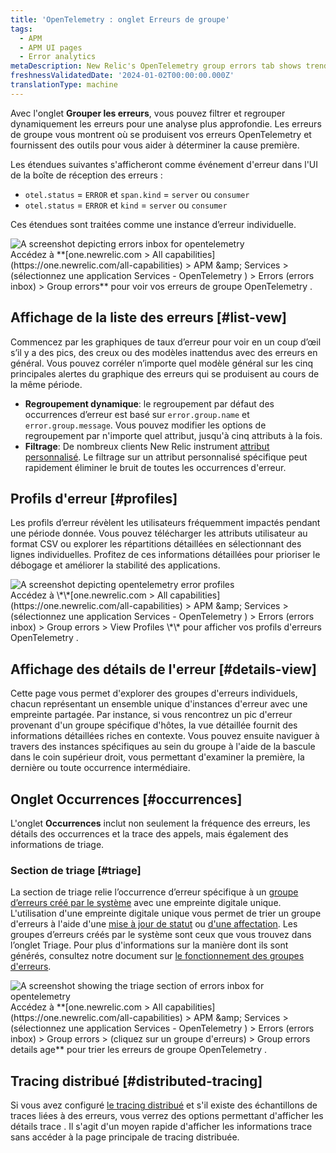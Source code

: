 ```yaml
---
title: 'OpenTelemetry : onglet Erreurs de groupe'
tags:
  - APM
  - APM UI pages
  - Error analytics
metaDescription: New Relic's OpenTelemetry group errors tab shows trends and anomalies that help you compare and troubleshoot error events.
freshnessValidatedDate: '2024-01-02T00:00:00.000Z'
translationType: machine
---
```


Avec l&apos;onglet **Grouper les erreurs**, vous pouvez filtrer et regrouper dynamiquement les erreurs pour une analyse plus approfondie. Les erreurs de groupe vous montrent où se produisent vos erreurs OpenTelemetry et fournissent des outils pour vous aider à déterminer la cause première.

Les étendues suivantes s&apos;afficheront comme événement d&apos;erreur dans l&apos;UI de la boîte de réception des erreurs :

* `otel.status` = `ERROR` et `span.kind` = `server` ou `consumer`
* `otel.status` = `ERROR` et `kind` = `server` ou `consumer`

Ces étendues sont traitées comme une instance d’erreur individuelle.

<img title="otel errors inbox" alt="A screenshot depicting errors inbox for opentelemetry" src="/images/errors-inbox_screenshot-full_otel-errors-inbox.webp" />

<figcaption>
  Accédez à **[one.newrelic.com &gt; All capabilities](https://one.newrelic.com/all-capabilities) &gt; APM &amp;amp; Services &gt; (sélectionnez une application Services - OpenTelemetry ) &gt; Errors (errors inbox) &gt; Group errors** pour voir vos erreurs de groupe OpenTelemetry .
</figcaption>

## Affichage de la liste des erreurs [#list-vew]

Commencez par les graphiques de taux d’erreur pour voir en un coup d’œil s’il y a des pics, des creux ou des modèles inattendus avec des erreurs en général. Vous pouvez corréler n’importe quel modèle général sur les cinq principales alertes du graphique des erreurs qui se produisent au cours de la même période.

* **Regroupement dynamique**: le regroupement par défaut des occurrences d’erreur est basé sur `error.group.name` et `error.group.message`. Vous pouvez modifier les options de regroupement par n&apos;importe quel attribut, jusqu&apos;à cinq attributs à la fois.
* **Filtrage**: De nombreux clients New Relic instrument [attribut personnalisé](/docs/data-apis/custom-data/custom-events/collect-custom-attributes/#enabling-custom). Le filtrage sur un attribut personnalisé spécifique peut rapidement éliminer le bruit de toutes les occurrences d&apos;erreur.

## Profils d&apos;erreur [#profiles]

Les profils d’erreur révèlent les utilisateurs fréquemment impactés pendant une période donnée. Vous pouvez télécharger les attributs utilisateur au format CSV ou explorer les répartitions détaillées en sélectionnant des lignes individuelles. Profitez de ces informations détaillées pour prioriser le débogage et améliorer la stabilité des applications.

<img title="otel error profiles" alt="A screenshot depicting opentelemetry error profiles" src="/images/errors-inbox_screenshot-crop_otel-error-profiles.webp" />

<figcaption>
  Accédez à \*\*[one.newrelic.com &gt; All capabilities](https://one.newrelic.com/all-capabilities) &gt; APM &amp;amp; Services &gt; (sélectionnez une application Services - OpenTelemetry ) &gt; Errors (errors inbox) &gt; Group errors &gt; View Profiles \*\* pour afficher vos profils d&apos;erreurs OpenTelemetry .
</figcaption>

## Affichage des détails de l&apos;erreur [#details-view]

Cette page vous permet d&apos;explorer des groupes d&apos;erreurs individuels, chacun représentant un ensemble unique d&apos;instances d&apos;erreur avec une empreinte partagée. Par instance, si vous rencontrez un pic d&apos;erreur provenant d&apos;un groupe spécifique d&apos;hôtes, la vue détaillée fournit des informations détaillées riches en contexte. Vous pouvez ensuite naviguer à travers des instances spécifiques au sein du groupe à l&apos;aide de la bascule dans le coin supérieur droit, vous permettant d&apos;examiner la première, la dernière ou toute occurrence intermédiaire.

## Onglet Occurrences [#occurrences]

L&apos;onglet **Occurrences** inclut non seulement la fréquence des erreurs, les détails des occurrences et la trace des appels, mais également des informations de triage.

### Section de triage [#triage]

La section de triage relie l’occurrence d’erreur spécifique à un [groupe d’erreurs créé par le système](/docs/errors-inbox/errors-inbox/#groups) avec une empreinte digitale unique. L&apos;utilisation d&apos;une empreinte digitale unique vous permet de trier un groupe d&apos;erreurs à l&apos;aide d&apos;une [mise à jour de statut](/docs/errors-inbox/errors-inbox/#status) ou [d&apos;une affectation](/docs/errors-inbox/errors-inbox/#assign). Les groupes d’erreurs créés par le système sont ceux que vous trouvez dans l’onglet Triage. Pour plus d&apos;informations sur la manière dont ils sont générés, consultez notre document sur [le fonctionnement des groupes d&apos;erreurs](/docs/errors-inbox/errors-inbox/#how-groups-work).

<img title="triage section" alt="A screenshot showing the triage section of errors inbox for opentelemetry" src="/images/errors-inbox_screenshot-crop_triage-otel-errors-inbox.webp" />

<figcaption>
  Accédez à **[one.newrelic.com &gt; All capabilities](https://one.newrelic.com/all-capabilities) &gt; APM &amp;amp; Services &gt; (sélectionnez une application Services - OpenTelemetry ) &gt; Errors (errors inbox) &gt; Group errors &gt; (cliquez sur un groupe d&apos;erreurs) &gt; Group errors details age** pour trier les erreurs de groupe OpenTelemetry .
</figcaption>

## Tracing distribué [#distributed-tracing]

Si vous avez configuré [le tracing distribué](/docs/distributed-tracing/concepts/quick-start/) et s&apos;il existe des échantillons de traces liées à des erreurs, vous verrez des options permettant d&apos;afficher les détails trace . Il s&apos;agit d&apos;un moyen rapide d&apos;afficher les informations trace sans accéder à la page principale de tracing distribuée.